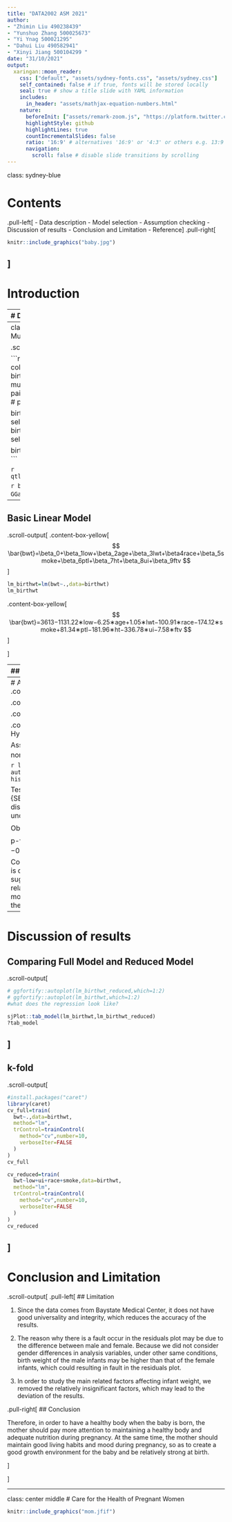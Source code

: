 ```yaml
---
title: "DATA2002 ASM 2021"
author: 
- "Zhimin Liu 490238439"
- "Yunshuo Zhang 500025673"
- "Yi Ynag 500021295"
- "Dahui Liu 490582941"
- "Xinyi Jiang 500104299 "
date: "31/10/2021"
output:
  xaringan::moon_reader:
    css: ["default", "assets/sydney-fonts.css", "assets/sydney.css"]
    self_contained: false # if true, fonts will be stored locally
    seal: true # show a title slide with YAML information
    includes:
      in_header: "assets/mathjax-equation-numbers.html"
    nature:
      beforeInit: ["assets/remark-zoom.js", "https://platform.twitter.com/widgets.js"]
      highlightStyle: github
      highlightLines: true
      countIncrementalSlides: false
      ratio: '16:9' # alternatives '16:9' or '4:3' or others e.g. 13:9
      navigation:
        scroll: false # disable slide transitions by scrolling
---
```

class: sydney-blue

# Contents 
.pull-left[
- Data description 
- Model selection 
- Assumption checking 
- Discussion of results 
- Conclusion and Limitation 
- Reference
]
.pull-right[
```r

knitr::include_graphics("baby.jpg")
``` 
]
---
# Introduction

---
# Data description

.scroll-output[
Variable | Description
------ | ------
low | indicator of birth weight less than 2.5kg
age | mother's age in years
lwt | mother's weight in pounds at last menstrual period
race | mother's race(1 = white, 2 = black, 3 = other)
smoke | smoking status during pregnancy
pt1 | number of previous premature labours
ht | history of hypertension
ui | presence of uterine irritability
ftv | number of physician visits during the first trimester
bwt | birth weight in grams



```r
library(MASS)
birthwt
```

]



---
class: center
# Model selection
## Before Multiple Regression: plot

.scroll-output[

```r
library(tidyverse)
cols=c("low","race","smoke","ptl","ht","ui")
birthwt1=birthwt%>%
  mutate(across(all_of(cols),factor))
# pairplot=birthwt1%>%
#   GGally::ggpairs() 
# pairplot

birthwt_continuous=birthwt%>%
  select(bwt,age,lwt)
birthwt_categorical=birthwt1%>%
  select(low,race,smoke,ptl,ht,ui,bwt)

birthwt_continuous%>%
  GGally::ggpairs()
```

```r
qtlcharts::iplotCorr(birthwt_continuous)
```

```r
birthwt_categorical%>%
  GGally::ggpairs()
```
]



---



## Basic Linear Model

.scroll-output[
.content-box-yellow[
$$
\bar{bwt}=\beta_0+\beta_1low+\beta_2age+\beta_3lwt+\beta4race+\beta_5smoke+\beta_6ptl+\beta_7ht+\beta_8ui+\beta_9ftv
$$
]

```r
lm_birthwt=lm(bwt~.,data=birthwt)
lm_birthwt
```
.content-box-yellow[
$$
\bar{bwt}=3613−1131.22∗low−6.25∗age+1.05∗lwt−100.91∗race−174.12∗smoke+81.34∗ptl−181.96∗ht−336.78∗ui−7.58∗ftv
$$
]

]

---
## Model Selection
.scroll-output[
```r
summary(lm_birthwt)
```

```r
M1=lm(bwt~.,data=birthwt)
drop1(M1,test="F")
```


```r
M2=update(M1, . ~ . -ftv)
M2
```

```r
step_backward_birthwt=step(lm_birthwt,direction="backward",test="F")
```

```r
step_backward_birthwt
```


.content-box-yellow[
$$
bwt¯=3586.50−1139.20low−97.34race−157.42smoke−303.19ui
$$
]
]


---
# Assumption checking
.scroll-output[
.content-box-yellow[linearity]

.content-box-blue[independence]

.content-box-green[homoskedasticity]

.content-box-purple[normality]
## Hypothesis Test of age

Assumptions: the residuals $\varepsilon_i$ follows a normal distribution with equal variance.

```r
library(ggfortify)
autoplot(step_backward_birthwt,which=1:2)
hist(birthwt$bwt,breaks=20)
```


Test statistic: $T=\frac{\bar{\beta_4}}{SE(\bar{\beta_4})}$which follows a t distribution with $n-p$ degrees of freedom under $H_0$.

Observed Test Statistics: $t_0=-0.984$

p-value: $2P(t_{n-p}>=|t_0|)=2P(t_{180}>=-0.984)=0.33>0.05$

Conclusion: We do not reject as the p-value is quite large. Hence, there is no evidence to suggest that there is a significant relationship between birth weight and mother's age, so it could be dropped from the model.
]
---
# Discussion of results
## Comparing Full Model and Reduced Model
.scroll-output[
```r
# ggfortify::autoplot(lm_birthwt_reduced,which=1:2)
# ggfortify::autoplot(lm_birthwt,which=1:2)
#what does the regression look like?

sjPlot::tab_model(lm_birthwt,lm_birthwt_reduced)
?tab_model

```
]
---
## k-fold
.scroll-output[
```r
#install.packages("caret")
library(caret)
cv_full=train(
  bwt~.,data=birthwt,
  method="lm",
  trControl=trainControl(
    method="cv",number=10,
    verboseIter=FALSE
  )
)
cv_full

cv_reduced=train(
  bwt~low+ui+race+smoke,data=birthwt,
  method="lm",
  trControl=trainControl(
    method="cv",number=10,
    verboseIter=FALSE
  )
)
cv_reduced
```
]
---
# Conclusion and Limitation
.scroll-output[
.pull-left[
## Limitation

1. Since the data comes from Baystate Medical Center, it does not have good universality and integrity, which reduces the accuracy of the results.
 
2. The reason why there is a fault occur in the residuals plot may be due to the difference between male and female. Because we did not consider gender differences in analysis variables, under other same conditions, birth weight of the male infants may be higher than that of the female infants, which could resulting in fault in the residuals plot.
 
3. In order to study the main related factors affecting infant weight, we removed the relatively insignificant factors, which may lead to the deviation of the results.

.pull-right[
## Conclusion

Therefore, in order to have a healthy body when the baby is born, the mother should pay more attention to maintaining a healthy body and adequate nutrition during pregnancy. At the same time, the mother should maintain good living habits and mood during pregnancy, so as to create a good growth environment for the baby and be relatively strong at birth.

]

]

---
class: center middle
# Care for the Health of Pregnant Women

```r

knitr::include_graphics("mom.jfif")
``` 

